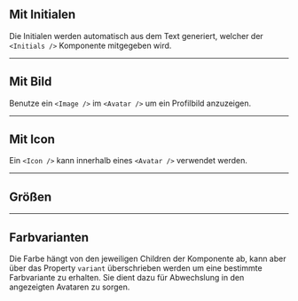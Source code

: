 ## Mit Initialen

Die Initialen werden automatisch aus dem Text generiert, welcher der
`<Initials />` Komponente mitgegeben wird.

<LiveCodeEditor />

---

## Mit Bild

Benutze ein `<Image />` im `<Avatar />` um ein Profilbild anzuzeigen.

<LiveCodeEditor example="image" editorCollapsed />

---

## Mit Icon

Ein `<Icon />` kann innerhalb eines `<Avatar />` verwendet werden.

<LiveCodeEditor example="icon" editorCollapsed />

---

## Größen

<LiveCodeEditor example="sizes" editorCollapsed />

---

## Farbvarianten

Die Farbe hängt von den jeweiligen Children der Komponente ab, kann aber über
das Property `variant` überschrieben werden um eine bestimmte Farbvariante zu
erhalten. Sie dient dazu für Abwechslung in den angezeigten Avataren zu sorgen.

<LiveCodeEditor example="colors" editorCollapsed />
